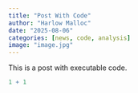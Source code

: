 ```yaml
---
title: "Post With Code"
author: "Harlow Malloc"
date: "2025-08-06"
categories: [news, code, analysis]
image: "image.jpg"
---
```


This is a post with executable code.

```r
1 + 1
```
